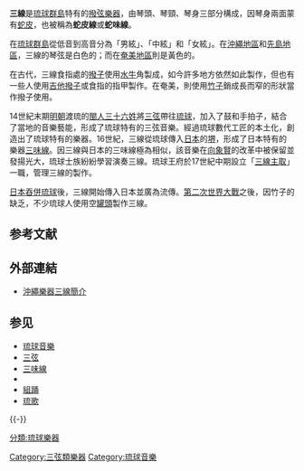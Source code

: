 {{Otheruses|三线建设|subject=琉球群島的一種撥弦樂器|other=[[中國大陸|中國大陸]]對中西部地區以戰備為思想的基礎設施建設}}
{{Lewchewan
|img = Sanshin.jpg
|width = 150px
|caption = 三線
|kanji = 三線
|kana = サンシン
|romaji = sansin
|Related instruments=[[三弦|三弦]]、[[三味線|三味線]]
}}

'''三線'''是[[琉球群島|琉球群島]]特有的[[撥弦樂器|撥弦樂器]]，由琴頭、琴頸、琴身三部分構成，因琴身兩面蒙有[[蛇皮|蛇皮]]，也被稱為'''蛇皮線'''或'''蛇味線'''。

在[[琉球群島|琉球群島]]從低音到高音分為「男絃」、「中絃」和「女絃」。在[[沖繩群島|沖繩地區]]和[[先島群島|先島地區]]，三線的琴弦是白色的；而在[[奄美群島|奄美地區]]則是黃色的。

在古代，三線食指處的[[撥子|撥子]]使用[[水牛|水牛]]角製成，如今許多地方依然如此製作，但也有一些人使用[[吉他撥子|吉他撥子]]或食指的指甲製作。在奄美，則使用[[竹子|竹子]]銷成長而窄的形狀當作撥子使用。

14世紀末期[[明朝|明朝]]渡琉的[[閩人三十六姓|閩人三十六姓]]將[[三弦|三弦]]帶往[[琉球國|琉球]]，加入了鼓和手拍子，結合了當地的音樂藝能，形成了琉球特有的三弦音樂。經過琉球數代工匠的本土化，創造出了琉球特有的樂器。16世紀，三線從琉球傳入[[日本|日本]]的[[堺市|堺]]，形成了日本特有的樂器[[三味線|三味線]]。因三線與日本的三味線極為相似，該音樂在[[向象賢|向象賢]]的改革中被保留並發揚光大，琉球士族紛紛學習演奏三線。琉球王府於17世紀中期設立「[[三線主取|三線主取]]」一職，管理三線的製作。

[[琉球處分|日本吞併琉球]]後，三線開始傳入日本並廣為流傳。[[第二次世界大戰|第二次世界大戰]]之後，因竹子的缺乏，不少琉球人使用空[[罐頭|罐頭]]製作三線。

== 参考文献 ==
{{Reflist}}

== 外部連結 ==
* {{en}} [http://www.chimugukuru.net/instrument.html 沖繩樂器三線簡介]{{dead link|date=2017年11月 |bot=InternetArchiveBot |fix-attempted=yes }}

== 参见 ==
* [[琉球音樂|琉球音樂]]
* [[三弦|三弦]]
* [[三味線|三味線]]
*{{link-vi|彈三|đàn tam}}
* [[組踊|組踊]]
* [[琉歌|琉歌]]

{{琉球民族樂器}}
{{-}}

[[Category:三弦類樂器|Category:三弦類樂器]]
[[Category:琉球音樂|Category:琉球音樂]]
[[分類:琉球樂器|分類:琉球樂器]]
